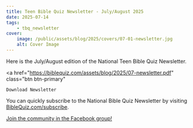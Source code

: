 ```yaml
---
title: Teen Bible Quiz Newsletter - July/August 2025
date: 2025-07-14
tags:
    - tbq_newsletter
cover:
    image: /public/assets/blog/2025/covers/07-01-newsletter.jpg
    alt: Cover Image
---
```


Here is the July/August edition of the National Teen Bible Quiz Newsletter.

<a
    href="https://biblequiz.com/assets/blog/2025/07-newsletter.pdf"
    class="btn btn-primary"
>
    Download Newsletter
</a>

You can quickly subscribe to the National Bible Quiz Newsletter by visiting [BibleQuiz.com/subscribe](https://biblequiz.com/subscribe/).

[Join the community in the Facebook group!](https://www.facebook.com/groups/agbiblequiz)
